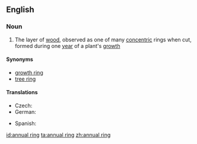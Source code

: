 ==English==

===Noun===
{{en-noun|sg=[[annual]] [[ring]]}}

# The layer of [[wood]], observed as one of many [[concentric]] rings when cut, formed during one [[year]] of a plant's [[growth]]

====Synonyms====
* [[growth ring]]
* [[tree ring]]

====Translations====
{{trans-top|layer of wood}}
* Czech: {{t-|cs|letokruh|m}}
* German: {{t-|de|Jahresring|m}}
{{trans-mid}}
* Spanish: {{t-|es|capa anual|f}}
{{trans-bottom}}

[[id:annual ring]]
[[ta:annual ring]]
[[zh:annual ring]]